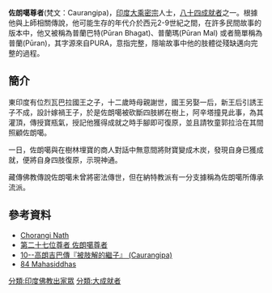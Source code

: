 '''佐朗噶尊者'''(梵文：Caurangipa)，[[印度|印度]][[大乘|大乘]][[密宗|密宗]]人士，[[八十四大成就者|八十四成就者]]之一。根據他與上師相關傳說，他可能生存的年代介於西元2-9世紀之間，在許多民間故事的版本中，他又被稱為普蘭巴特(Pūran Bhagat)、普蘭瑪(Pūran Mal) 或者簡單稱為普蘭(Pūran)，其字源來自PURA，意指完整，隱喻故事中他的肢體從殘缺邁向完整的過程。 
==簡介==
東印度有位烈瓦巴拉國王之子，十二歲時母親謝世，國王另娶一后，新王后引誘王子不成，設計嫁禍王子，於是佐朗噶被砍斷四肢綁在樹上，阿辛塔撞見此事，為其灌頂，傳授寶瓶氣，授記他獲得成就之時手腳即可復原，並且請牧童郭拉洽在其間照顧佐朗噶。

一日，佐朗噶與在樹林埋寶的商人對話中無意間將財寶變成木炭，發現自身已獲成就，便將自身四肢復原，示現神通。

藏傳佛教傳說佐朗噶未曾將密法傳世，但在納特教派有一分支據稱為佐朗噶所傳承流派。

==參考資料==
{{reflist}}
*[https://sites.google.com/site/nathasiddhas/chorangi-nath Chorangi Nath]{{Wayback|url=https://sites.google.com/site/nathasiddhas/chorangi-nath |date=20140905034639 }}
*[http://www.lopon.org.tw/teachings/page2_1.aspx?cid=100&lid=101&id=4682 第二十七位尊者 佐朗噶尊者]{{Wayback|url=http://www.lopon.org.tw/teachings/page2_1.aspx?cid=100&lid=101&id=4682 |date=20140903115236 }}
*[https://web.archive.org/web/20140903130639/http://www.karmapa-news.com/page3_8_10.php 10--高朗吉巴傳『被肢解的繼子』 (Caurangipa)]
*[http://www.tsemrinpoche.com/tsem-tulku-rinpoche/buddhas-dharma/vajradhara-and-84-mahasiddhas.html 84 Mahasiddhas]{{Wayback|url=http://www.tsemrinpoche.com/tsem-tulku-rinpoche/buddhas-dharma/vajradhara-and-84-mahasiddhas.html |date=20140905044317 }}
{{84Buddhist}}
[[分類:印度佛教出家眾|分類:印度佛教出家眾]]
[[分類:大成就者|分類:大成就者]]